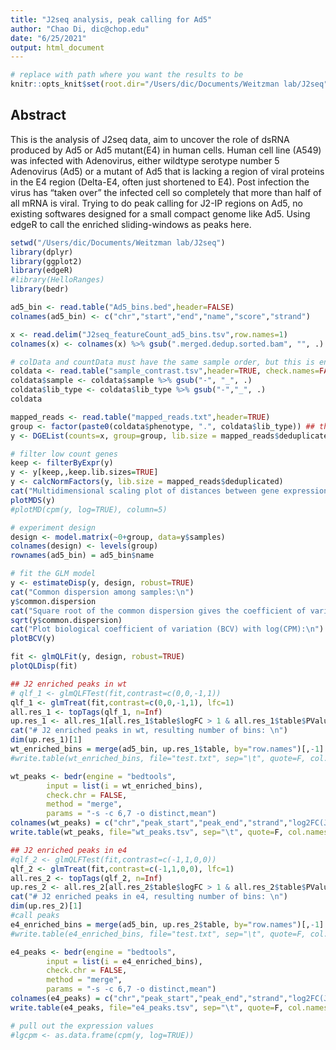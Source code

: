 ```yaml
---
title: "J2seq analysis, peak calling for Ad5"
author: "Chao Di, dic@chop.edu"
date: "6/25/2021"
output: html_document
---
```


```r
# replace with path where you want the results to be
knitr::opts_knit$set(root.dir="/Users/dic/Documents/Weitzman lab/J2seq")
```

## Abstract {-}
This is the analysis of J2seq data, aim to uncover the role of dsRNA produced by Ad5 or Ad5 mutant(E4) in human cells.
Human cell line (A549) was infected with Adenovirus, either wildtype serotype number 5 Adenovirus (Ad5) or a mutant of Ad5 that is lacking a region of viral proteins in the E4 region (Delta-E4, often just shortened to E4). Post infection the virus has "taken over" the infected cell so completely that more than half of all mRNA is viral. Trying to do peak calling for J2-IP regions on Ad5, no existing softwares designed for a small compact genome like Ad5. Using edgeR to call the enriched sliding-windows as peaks here.

```r
setwd("/Users/dic/Documents/Weitzman lab/J2seq")
library(dplyr)
library(ggplot2)
library(edgeR)
#library(HelloRanges)
library(bedr)
```


```r

ad5_bin <- read.table("Ad5_bins.bed",header=FALSE)
colnames(ad5_bin) <- c("chr","start","end","name","score","strand")

x <- read.delim("J2seq_featureCount_ad5_bins.tsv",row.names=1)
colnames(x) <- colnames(x) %>% gsub(".merged.dedup.sorted.bam", "", .) %>% gsub("\\.", "_", .)

# colData and countData must have the same sample order, but this is ensured by the way we create the count matrix
coldata <- read.table("sample_contrast.tsv",header=TRUE, check.names=FALSE)
coldata$sample <- coldata$sample %>% gsub("-", "_", .)
coldata$lib_type <- coldata$lib_type %>% gsub("-","_", .)
coldata

mapped_reads <- read.table("mapped_reads.txt",header=TRUE)
group <- factor(paste0(coldata$phenotype, ".", coldata$lib_type)) ## the same coldata used above
y <- DGEList(counts=x, group=group, lib.size = mapped_reads$deduplicated)

# filter low count genes
keep <- filterByExpr(y)
y <- y[keep,,keep.lib.sizes=TRUE]
y <- calcNormFactors(y, lib.size = mapped_reads$deduplicated)
cat("Multidimensional scaling plot of distances between gene expression profiles (PCA analysis):\n")
plotMDS(y)
#plotMD(cpm(y, log=TRUE), column=5)

# experiment design
design <- model.matrix(~0+group, data=y$samples)
colnames(design) <- levels(group)
rownames(ad5_bin) = ad5_bin$name

# fit the GLM model
y <- estimateDisp(y, design, robust=TRUE)
cat("Common dispersion among samples:\n")
y$common.dispersion
cat("Square root of the common dispersion gives the coefficient of variation of biological variation:\n")
sqrt(y$common.dispersion)
cat("Plot biological coefficient of variation (BCV) with log(CPM):\n")
plotBCV(y)

fit <- glmQLFit(y, design, robust=TRUE)
plotQLDisp(fit)

## J2 enriched peaks in wt
# qlf_1 <- glmQLFTest(fit,contrast=c(0,0,-1,1))
qlf_1 <- glmTreat(fit,contrast=c(0,0,-1,1), lfc=1)
all.res_1 <- topTags(qlf_1, n=Inf)
up.res_1 <- all.res_1[all.res_1$table$logFC > 1 & all.res_1$table$PValue < 0.05,]
cat("# J2 enriched peaks in wt, resulting number of bins: \n")
dim(up.res_1)[1]
wt_enriched_bins = merge(ad5_bin, up.res_1$table, by="row.names")[,-1] %>% arrange(start)
#write.table(wt_enriched_bins, file="test.txt", sep="\t", quote=F, col.names=F, row.names=F)

wt_peaks <- bedr(engine = "bedtools", 
        input = list(i = wt_enriched_bins), 
        check.chr = FALSE,
        method = "merge", 
        params = "-s -c 6,7 -o distinct,mean")
colnames(wt_peaks) = c("chr","peak_start","peak_end","strand","log2FC(J2/input)")
write.table(wt_peaks, file="wt_peaks.tsv", sep="\t", quote=F, col.names=T, row.names=F)    

## J2 enriched peaks in e4
#qlf_2 <- glmQLFTest(fit,contrast=c(-1,1,0,0))
qlf_2 <- glmTreat(fit,contrast=c(-1,1,0,0), lfc=1)
all.res_2 <- topTags(qlf_2, n=Inf)
up.res_2 <- all.res_2[all.res_2$table$logFC > 1 & all.res_2$table$PValue < 0.05,]
cat("# J2 enriched peaks in e4, resulting number of bins: \n")
dim(up.res_2)[1]
#call peaks
e4_enriched_bins = merge(ad5_bin, up.res_2$table, by="row.names")[,-1] %>% arrange(start)
#write.table(e4_enriched_bins, file="test.txt", sep="\t", quote=F, col.names=F, row.names=F)

e4_peaks <- bedr(engine = "bedtools", 
        input = list(i = e4_enriched_bins), 
        check.chr = FALSE,
        method = "merge", 
        params = "-s -c 6,7 -o distinct,mean")
colnames(e4_peaks) = c("chr","peak_start","peak_end","strand","log2FC(J2/input)")
write.table(e4_peaks, file="e4_peaks.tsv", sep="\t", quote=F, col.names=T, row.names=F)    

# pull out the expression values
#lgcpm <- as.data.frame(cpm(y, log=TRUE))


```


